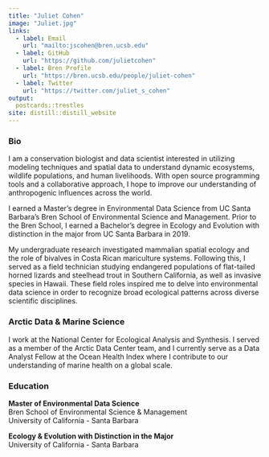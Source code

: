 ```yaml
---
title: "Juliet Cohen"
image: "Juliet.jpg"
links:
  - label: Email
    url: "mailto:jscohen@bren.ucsb.edu"
  - label: GitHub
    url: "https://github.com/julietcohen"
  - label: Bren Profile
    url: "https://bren.ucsb.edu/people/juliet-cohen"
  - label: Twitter
    url: "https://twitter.com/juliet_s_cohen"
output:
  postcards::trestles
site: distill::distill_website
---
```

### Bio

I am a conservation biologist and data scientist interested in utilizing modeling techniques and spatial data to understand dynamic ecosystems, wildlife populations, and human livelihoods. With open source programming tools and a collaborative approach, I hope to improve our understanding of anthropogenic influences across the world.

I earned a Master’s degree in Environmental Data Science from UC Santa Barbara’s Bren School of Environmental Science and Management. Prior to the Bren School, I earned a Bachelor’s degree in Ecology and Evolution with distinction in the major from UC Santa Barbara in 2019.

My undergraduate research investigated mammalian spatial ecology and the role of bivalves in Costa Rican mariculture systems. Following this, I served as a field technician studying endangered populations of flat-tailed horned lizards and steelhead trout in Southern California, as well as invasive species in Hawaii. These field roles inspired me to delve into environmental data science in order to recognize broad ecological patterns across diverse scientific disciplines.

### Arctic Data & Marine Science

I work at the National Center for Ecological Analysis and Synthesis. I served as a member of the Arctic Data Center team, and I currently serve as a Data Analyst Fellow at the Ocean Health Index where I contribute to our understanding of marine health on a global scale.

### Education

**Master of Environmental Data Science**\
Bren School of Environmental Science & Management\
University of California - Santa Barbara

**Ecology & Evolution with Distinction in the Major**\
University of California - Santa Barbara
